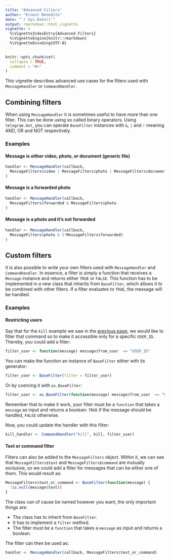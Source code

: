 ```yaml
---
title: "Advanced Filters"
author: "Ernest Benedito"
date: "`r Sys.Date()`"
output: rmarkdown::html_vignette
vignette: >
  %\VignetteIndexEntry{Advanced Filters}
  %\VignetteEngine{knitr::rmarkdown}
  %\VignetteEncoding{UTF-8}
---
```


```r
knitr::opts_chunk$set(
  collapse = TRUE,
  comment = "#>"
)
```

This vignette describes advanced use cases for the filters used with `MessageHandler` or `CommandHandler`.

## Combining filters

When using `MessageHandler` it is sometimes useful to have more than one filter. This can be done using so called binary operators. Using `telegram.bot`, you can operate `BaseFilter` instances with `&`, `|` and `!` meaning AND, OR and NOT respectively.

### Examples

#### Message is either video, photo, or document (generic file)

```r
handler <- MessageHandler(callback, 
  MessageFilters$video | MessageFilters$photo | MessageFilters$document
)
```

#### Message is a forwarded photo

```r
handler <- MessageHandler(callback,
  MessageFilters$forwarded & MessageFilters$photo
)
```

#### Message is a photo and it's not forwarded

```r
handler <- MessageHandler(callback,
  MessageFilters$photo & (!MessageFilters$forwarded)
)
```

## Custom filters

It is also possible to write your own filters used with `MessageHandler` and `CommandHandler`. In essence, a filter is simply a function that receives a `Message` instance and returns either `TRUE` or `FALSE`. This function has to be implemented in a new class that inherits from `BaseFilter`, which allows it to be combined with other filters. If a filter evaluates to `TRUE`, the message will be handled. 

### Examples

#### Restricting users

Say that for the `kill` example we saw in the [previous page](https://github.com/ebeneditos/telegram.bot/wiki/Basic-Functionalities#stopping-the-bot), we would like to filter that command so to make it accessible only for a specific `USER_ID`. Thereby, you could add a filter:

```r
filter_user <- function(message) message$from_user  == "USER_ID"
```

You can make the function an instance of `BaseFilter` either with its generator:

```r
filter_user <- BaseFilter(filter = filter_user)
```

Or by coercing it with `as.BaseFilter`:

```r
filter_user <- as.BaseFilter(function(message) message$from_user  == "USER_ID")
```

Remember that to make it work, your filter must be a `function` that takes a `message` as input and returns a boolean: `TRUE` if the message should be handled, `FALSE` otherwise.

Now, you could update the handler with this filter:

```r
kill_handler <- CommandHandler("kill", kill, filter_user)
```

#### Text or command filter

Filters can also be added to the `MessageFilters` object. Within it, we can see that `MessageFilters$text` and `MessageFilters$command` are mutually exclusive, so we could add a filter for messages that can be either one of them. This would result as:

```r
MessageFilters$text_or_command <- BaseFilter(function(message) {
  !is.null(message$text))
}
```

The class can of cause be named however you want, the only important things are:

- The class has to inherit from `BaseFilter`.
- It has to implement a `filter` method.
- The filter must be a `function` that takes a `message` as input and returns a boolean.

The filter can then be used as:

```r
handler <- MessageHandler(callback, MessageFilters$text_or_command)
```
